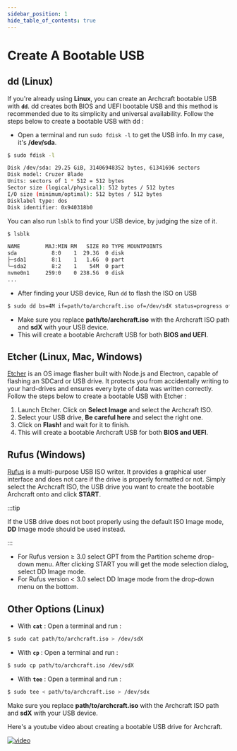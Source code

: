 ```yaml
---
sidebar_position: 1
hide_table_of_contents: true
---
```


# Create A Bootable USB

<!-- Tabs -->

<Tabs>

<TabItem value="dd" label="dd" default>

## dd (Linux)

If you're already using **Linux**, you can create an Archcraft bootable USB with **`dd`**.
dd creates both BIOS and UEFI bootable USB and this method is recommended due to its simplicity and universal availability.
Follow the steps below to create a bootable USB with dd :

- Open a terminal and run `sudo fdisk -l` to get the USB info. In my case, it's **/dev/sda**.

```bash
$ sudo fdisk -l

Disk /dev/sda: 29.25 GiB, 31406948352 bytes, 61341696 sectors
Disk model: Cruzer Blade
Units: sectors of 1 * 512 = 512 bytes
Sector size (logical/physical): 512 bytes / 512 bytes
I/O size (minimum/optimal): 512 bytes / 512 bytes
Disklabel type: dos
Disk identifier: 0x940318b0
```

You can also run `lsblk` to find your USB device, by judging the size of it.

```bash
$ lsblk

NAME        MAJ:MIN RM   SIZE RO TYPE MOUNTPOINTS
sda           8:0    1  29.3G  0 disk
├─sda1        8:1    1   1.6G  0 part
└─sda2        8:2    1    54M  0 part
nvme0n1     259:0    0 238.5G  0 disk
...
```

- After finding your USB device, Run `dd` to flash the ISO on USB 

```bash
$ sudo dd bs=4M if=path/to/archcraft.iso of=/dev/sdX status=progress oflag=sync
```

- Make sure you replace **path/to/archcraft.iso** with the Archcraft ISO path and **sdX** with your USB device.
- This will create a bootable Archcraft USB for both **BIOS and UEFI**.

</TabItem>

<TabItem value="etcher" label="Etcher">

## Etcher (Linux, Mac, Windows)

[Etcher](https://www.balena.io/etcher/) is an OS image flasher built with Node.js and Electron, capable of flashing an SDCard or USB drive.
It protects you from accidentally writing to your hard-drives and ensures every byte of data was written correctly.
Follow the steps below to create a bootable USB with Etcher :

1. Launch Etcher. Click on **Select Image** and select the Archcraft ISO.
1. Select your USB drive, **Be careful here** and select the right one.
1. Click on **Flash!** and wait for it to finish.
1. This will create a bootable Archcraft USB for both **BIOS and UEFI**.

</TabItem>

<TabItem value="rufus" label="Rufus">

## Rufus (Windows)

[Rufus](https://rufus.akeo.ie/) is a multi-purpose USB ISO writer. It provides a graphical user interface and does not care if the drive is properly formatted or not.
Simply select the Archcraft ISO, the USB drive you want to create the bootable Archcraft onto and click **START**.

:::tip

If the USB drive does not boot properly using the default ISO Image mode, **DD** Image mode should be used instead.

:::

- For Rufus version ≥ 3.0 select GPT from the Partition scheme drop-down menu. After clicking START you will get the mode selection dialog, select DD Image mode.
- For Rufus version < 3.0 select DD Image mode from the drop-down menu on the bottom.

</TabItem>

<TabItem value="other" label="Other">

## Other Options (Linux)

- With **`cat`** : Open a terminal and run :
```bash
$ sudo cat path/to/archcraft.iso > /dev/sdX
```
- With **`cp`** : Open a terminal and run :
```bash
$ sudo cp path/to/archcraft.iso /dev/sdX
```
- With **`tee`** : Open a terminal and run :
```bash
$ sudo tee < path/to/archcraft.iso > /dev/sdx
```

Make sure you replace **path/to/archcraft.iso** with the Archcraft ISO path and **sdX** with your USB device.

</TabItem>

<TabItem value="video" label="Video">

Here's a youtube video about creating a bootable USB drive for Archcraft.

[![video](https://i3.ytimg.com/vi/lattcBvG5_k/maxresdefault.jpg)](https://youtu.be/lattcBvG5_k)

</TabItem>

</Tabs>
